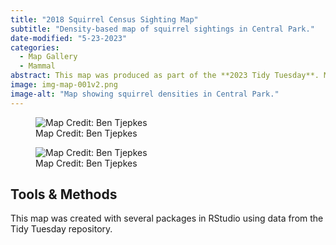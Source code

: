 ```yaml
---
title: "2018 Squirrel Census Sighting Map"
subtitle: "Density-based map of squirrel sightings in Central Park."
date-modified: "5-23-2023"
categories:
  - Map Gallery
  - Mammal
abstract: This map was produced as part of the **2023 Tidy Tuesday**. Map creation was performed in R using the RStudio environment and data were pulled from public repositories.
image: img-map-001v2.png
image-alt: "Map showing squirrel densities in Central Park."
---
```


::: {layout-ncol=2}

![Map Credit: Ben Tjepkes](img-map-001v2.png)

![Map Credit: Ben Tjepkes](img-map-001.png)

:::

## Tools & Methods

This map was created with several packages in RStudio using data from the Tidy Tuesday repository.
